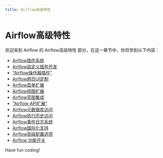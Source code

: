 ```yaml
---
title: Airflow高级特性
---
```


# Airflow高级特性

欢迎来到 Airflow 的 Airflow高级特性 部分，在这一章节中，你将学到以下内容：

- [Airflow插件系统](./0-airflow-plugin-system.mdx)
- [Airflow自定义插件开发](./1-airflow-custom-plugin-development.mdx)
- ["Airflow操作器插件"](./2-airflow-operator-plugin.mdx)
- [Airflow网页UI定制](./3-airflow-web-ui-customization.mdx)
- [Airflow菜单扩展](./4-airflow-menu-extension.mdx)
- [Airflow视图扩展](./5-airflow-view-extension.mdx)
- [Airflow蓝图集成](./6-airflow-blueprint-integration.mdx)
- ["Airflow API扩展"](./7-airflow-api-extension.mdx)
- [Airflow元数据库访问](./8-airflow-metabase-access.mdx)
- [Airflow执行历史访问](./9-airflow-execution-history-access.mdx)
- [Airflow事件日志系统](./10-airflow-event-logging-system.mdx)
- [Airflow国际化支持](./11-airflow-international-support.mdx)
- [Airflow高级配置选项](./12-airflow-advanced-configuration-options.mdx)
- [Airflow 功能开关](./13-airflow-function-switch.mdx)

Have fun coding!